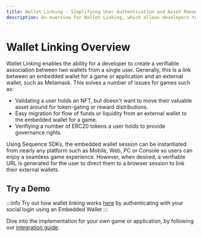 ```yaml
---
title: Wallet Linking - Simplifying User Authentication and Asset Management for Games
description: An overview for Wallet Linking, which allows developers to connect a user's embedded game wallet with an external wallet like Metamask.
---
```


# Wallet Linking Overview

Wallet Linking enables the ability for a developer to create a verifiable association between two wallets from a single user. Generally, this is a link between an embedded wallet for a game or application and an external wallet, such as Metamask. This solves a number of issues for games such as:

- Validating a user holds an NFT, but doesn't want to move their valuable asset around for token-gating or reward distributions.
- Easy migration for flow of funds or liquidity from an external wallet to the embedded wallet for a game.
- Verifiying a number of ERC20 tokens a user holds to provide governance rights.

Using Sequence SDKs, the embedded wallet session can be instantiated from nearly any platform such as Mobile, Web, PC or Console so users can enjoy a seamless game experience. However, when desired, a verifiable URL is generated for the user to direct them to a browser session to link their external wallets.

## Try a Demo

:::info
Try out how wallet linking works [here](https://demo-waas-wallet-link-initiator.pages.dev/) by authenticating with your social login using an Embedded Wallet
:::

Dive into the implementation for your own game or application, by following our [integration guide](/solutions/wallets/link-wallets/integration-guide).
